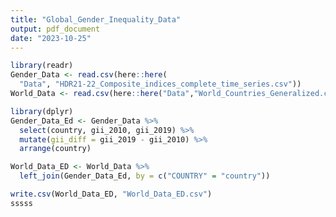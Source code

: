 ```yaml
---
title: "Global_Gender_Inequality_Data"
output: pdf_document
date: "2023-10-25"
---
```

```r
library(readr)
Gender_Data <- read.csv(here::here(
  "Data", "HDR21-22_Composite_indices_complete_time_series.csv"))
World_Data <- read.csv(here::here("Data","World_Countries_Generalized.csv"))

library(dplyr)
Gender_Data_Ed <- Gender_Data %>%
  select(country, gii_2010, gii_2019) %>%
  mutate(gii_diff = gii_2019 - gii_2010) %>%
  arrange(country)
```

```r
World_Data_ED <- World_Data %>%
  left_join(Gender_Data_Ed, by = c("COUNTRY" = "country"))
```

```r
write.csv(World_Data_ED, "World_Data_ED.csv")
sssss
```

